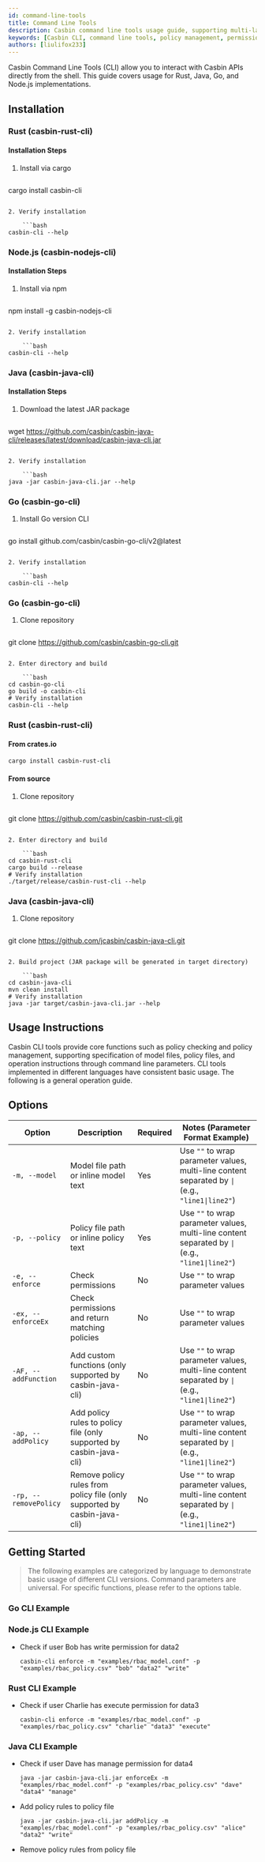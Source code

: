 ```yaml
---
id: command-line-tools
title: Command Line Tools
description: Casbin command line tools usage guide, supporting multi-language implementation of policy management CLI tools
keywords: [Casbin CLI, command line tools, policy management, permission checking, multi-language support]
authors: [liulifox233]
---
```


Casbin Command Line Tools (CLI) allow you to interact with Casbin APIs directly from the shell. This guide covers usage for Rust, Java, Go, and Node.js implementations.

## Installation

### Rust (casbin-rust-cli)

#### Installation Steps

1. Install via cargo

    ```bash
cargo install casbin-cli
```

2. Verify installation

    ```bash
casbin-cli --help
```

### Node.js (casbin-nodejs-cli)

#### Installation Steps

1. Install via npm

    ```bash
npm install -g casbin-nodejs-cli
```

2. Verify installation

    ```bash
casbin-cli --help
```

### Java (casbin-java-cli)

#### Installation Steps

1. Download the latest JAR package

    ```bash
wget https://github.com/casbin/casbin-java-cli/releases/latest/download/casbin-java-cli.jar
```

2. Verify installation

    ```bash
java -jar casbin-java-cli.jar --help
```

### Go (casbin-go-cli)

1. Install Go version CLI

    ```bash
go install github.com/casbin/casbin-go-cli/v2@latest
```

2. Verify installation

    ```bash
casbin-cli --help
```

### Go (casbin-go-cli)

1. Clone repository

    ```bash
git clone https://github.com/casbin/casbin-go-cli.git
```

2. Enter directory and build

    ```bash
cd casbin-go-cli
go build -o casbin-cli
# Verify installation
casbin-cli --help
```

### Rust (casbin-rust-cli)

#### From crates.io

```bash
cargo install casbin-rust-cli
```

#### From source

1. Clone repository

    ```bash
git clone https://github.com/casbin/casbin-rust-cli.git
```

2. Enter directory and build

    ```bash
cd casbin-rust-cli
cargo build --release
# Verify installation
./target/release/casbin-rust-cli --help
```

### Java (casbin-java-cli)

1. Clone repository

    ```bash
git clone https://github.com/jcasbin/casbin-java-cli.git
```

2. Build project (JAR package will be generated in target directory)

    ```bash
cd casbin-java-cli
mvn clean install
# Verify installation
java -jar target/casbin-java-cli.jar --help
```

## Usage Instructions

Casbin CLI tools provide core functions such as policy checking and policy management, supporting specification of model files, policy files, and operation instructions through command line parameters. CLI tools implemented in different languages have consistent basic usage. The following is a general operation guide.

## Options

| Option                 | Description                                                         | Required | Notes (Parameter Format Example) |
|------------------------|----------------------------------------------------------------------|----------|----------------------------------|
| `-m, --model`          | Model file path or inline model text                                | Yes      | Use `""` to wrap parameter values, multi-line content separated by `\|` (e.g., `"line1\|line2"`) |
| `-p, --policy`         | Policy file path or inline policy text                              | Yes      | Use `""` to wrap parameter values, multi-line content separated by `\|` (e.g., `"line1\|line2"`) |
| `-e, --enforce`        | Check permissions                                                    | No       | Use `""` to wrap parameter values |
| `-ex, --enforceEx`     | Check permissions and return matching policies                      | No       | Use `""` to wrap parameter values |
| `-AF, --addFunction`   | Add custom functions (only supported by casbin-java-cli)            | No       | Use `""` to wrap parameter values, multi-line content separated by `\|` (e.g., `"line1\|line2"`) |
| `-ap, --addPolicy`     | Add policy rules to policy file (only supported by casbin-java-cli) | No       | Use `""` to wrap parameter values, multi-line content separated by `\|` (e.g., `"line1\|line2"`) |
| `-rp, --removePolicy`  | Remove policy rules from policy file (only supported by casbin-java-cli) | No    | Use `""` to wrap parameter values, multi-line content separated by `\|` (e.g., `"line1\|line2"`) |

## Getting Started

> The following examples are categorized by language to demonstrate basic usage of different CLI versions. Command parameters are universal. For specific functions, please refer to the options table.

### Go CLI Example

### Node.js CLI Example

- Check if user Bob has write permission for data2

    ```shell
    casbin-cli enforce -m "examples/rbac_model.conf" -p "examples/rbac_policy.csv" "bob" "data2" "write"
    ```

### Rust CLI Example

- Check if user Charlie has execute permission for data3

    ```shell
    casbin-cli enforce -m "examples/rbac_model.conf" -p "examples/rbac_policy.csv" "charlie" "data3" "execute"
    ```

### Java CLI Example

- Check if user Dave has manage permission for data4

    ```shell
    java -jar casbin-java-cli.jar enforceEx -m "examples/rbac_model.conf" -p "examples/rbac_policy.csv" "dave" "data4" "manage"
    ```

- Add policy rules to policy file

    ```shell
    java -jar casbin-java-cli.jar addPolicy -m "examples/rbac_model.conf" -p "examples/rbac_policy.csv" "alice" "data2" "write"
    ```

- Remove policy rules from policy file
